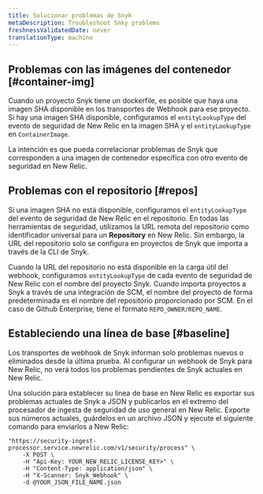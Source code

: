 ```yaml
---
title: Solucionar problemas de Snyk
metaDescription: Troubleshoot Snky problems
freshnessValidatedDate: never
translationType: machine
---
```


## Problemas con las imágenes del contenedor [#container-img]

Cuando un proyecto Snyk tiene un dockerfile, es posible que haya una imagen SHA disponible en los transportes de Webhook para ese proyecto. Si hay una imagen SHA disponible, configuramos el `entityLookupType` del evento de seguridad de New Relic en la imagen SHA y el `entityLookupType` en `ContainerImage`.

La intención es que pueda correlacionar problemas de Snyk que corresponden a una imagen de contenedor específica con otro evento de seguridad en New Relic.

## Problemas con el repositorio [#repos]

Si una imagen SHA no está disponible, configuramos el `entityLookupType` del evento de seguridad de New Relic en el repositorio. En todas las herramientas de seguridad, utilizamos la URL remota del repositorio como identificador universal para un <DoNotTranslate>**Repository**</DoNotTranslate> en New Relic. Sin embargo, la URL del repositorio solo se configura en proyectos de Snyk que importa a través de la CLI de Snyk.

Cuando la URL del repositorio no está disponible en la carga útil del webhook, configuramos `entityLookupType` de cada evento de seguridad de New Relic con el nombre del proyecto Snyk. Cuando importa proyectos a Snyk a través de una integración de SCM, el nombre del proyecto de forma predeterminada es el nombre del repositorio proporcionado por SCM. En el caso de Github Enterprise, tiene el formato `REPO_OWNER/REPO_NAME`.

## Estableciendo una línea de base [#baseline]

Los transportes de webhook de Snyk informan solo problemas nuevos o eliminados desde la última prueba. Al configurar un webhook de Snyk para New Relic, no verá todos los problemas pendientes de Snyk actuales en New Relic.

Una solución para establecer su línea de base en New Relic es exportar sus problemas actuales de Snyk a JSON y publicarlos en el extremo del procesador de ingesta de seguridad de uso general en New Relic. Exporte sus números actuales, guárdelos en un archivo JSON y ejecute el siguiente comando para enviarlos a New Relic:

```shell
"https://security-ingest-processor.service.newrelic.com/v1/security/process" \
    -X POST \
    -H "Api-Key: YOUR_NEW_RELIC_LICENSE_KEY>" \
    -H "Content-Type: application/json" \
    -H "X-Scanner: Snyk_Webhook" \
    -d @YOUR_JSON_FILE_NAME.json
```